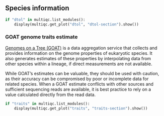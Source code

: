 ## Species information

```python
if "dtol" in multiqc.list_modules():
    display(multiqc.get_plot("dtol", "dtol-section").show())
```

### GOAT genome traits estimate

[Genomes on a Tree (GOAT)](https://goat.genomehubs.org/) is a data aggregation service
that collects and provides information on the genome properties of eukaryotic species.
It also generates estimates of these properties by interpolating data from other species
within a lineage, if direct measurements are not available.

::: {.callout-warning}
While GOAT's estimates can be valuable, they should be used with caution, as their accuracy
can be compromised by poor or incomplete data for related species. When a GOAT estimate
conflicts with other sources and sufficient sequencing reads are available, it is best
practice to rely on a value calculated directly from the read data.
:::

```python
if "traits" in multiqc.list_modules():
    display(multiqc.get_plot("traits", "traits-section").show())
```
